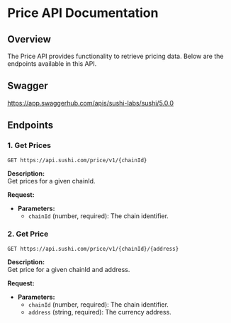 # Price API Documentation

## Overview
The Price API provides functionality to retrieve pricing data. Below are the endpoints available in this API.

## Swagger

https://app.swaggerhub.com/apis/sushi-labs/sushi/5.0.0

## Endpoints

### 1. **Get Prices**

`GET https://api.sushi.com/price/v1/{chainId}`

**Description:**  
Get prices for a given chainId.

**Request:**

- **Parameters:**
  - `chainId` (number, required): The chain identifier.

### 2. **Get Price**

`GET https://api.sushi.com/price/v1/{chainId}/{address}`

**Description:**  
Get price for a given chainId and address.

**Request:**

- **Parameters:**
  - `chainId` (number, required): The chain identifier.
  - `address` (string, required): The currency address.
